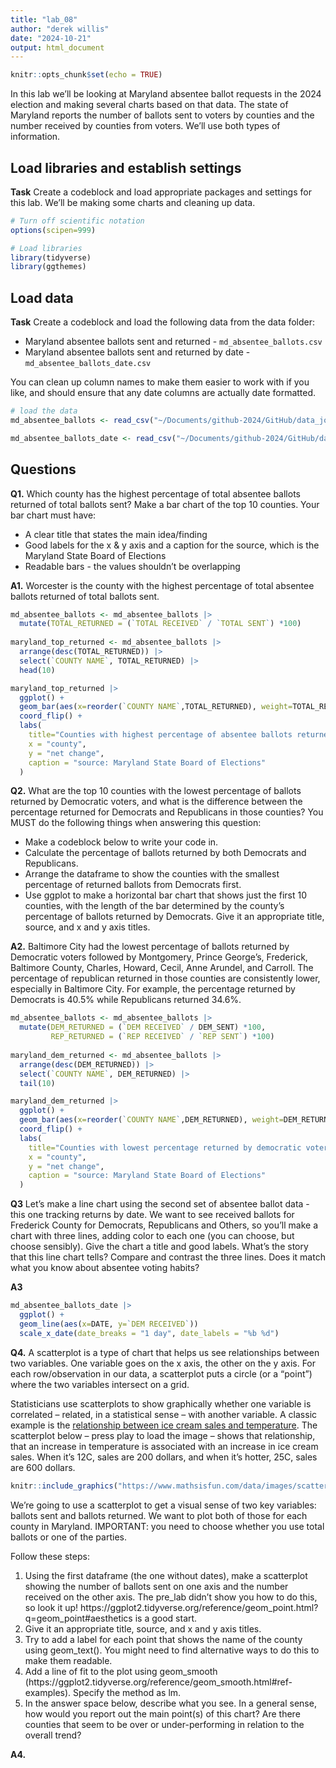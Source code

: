 ```yaml
---
title: "lab_08"
author: "derek willis"
date: "2024-10-21"
output: html_document
---
```


```r
knitr::opts_chunk$set(echo = TRUE)
```

In this lab we'll be looking at Maryland absentee ballot requests in the 2024 election and making several charts based on that data. The state of Maryland reports the number of ballots sent to voters by counties and the number received by counties from voters. We'll use both types of information.

## Load libraries and establish settings

**Task** Create a codeblock and load appropriate packages and settings for this lab. We'll be making some charts and cleaning up data.

```r
# Turn off scientific notation
options(scipen=999)

# Load libraries
library(tidyverse)
library(ggthemes)
```

## Load data

**Task** Create a codeblock and load the following data from the data folder:

-   Maryland absentee ballots sent and returned - `md_absentee_ballots.csv`
-   Maryland absentee ballots sent and returned by date - `md_absentee_ballots_date.csv`

You can clean up column names to make them easier to work with if you like, and should ensure that any date columns are actually date formatted.

```r
# load the data
md_absentee_ballots <- read_csv("~/Documents/github-2024/GitHub/data_journalism_2024_fall/labs/lab_08/data/md_absentee_ballots.csv")

md_absentee_ballots_date <- read_csv("~/Documents/github-2024/GitHub/data_journalism_2024_fall/labs/lab_08/data/md_absentee_ballots_date.csv")
```

## Questions

**Q1.** Which county has the highest percentage of total absentee ballots returned of total ballots sent? Make a bar chart of the top 10 counties. Your bar chart must have:

-   A clear title that states the main idea/finding
-   Good labels for the x & y axis and a caption for the source, which is the Maryland State Board of Elections
-   Readable bars - the values shouldn't be overlapping

**A1.** Worcester is the county with the highest percentage of total absentee ballots returned of total ballots sent.

```r
md_absentee_ballots <- md_absentee_ballots |> 
  mutate(TOTAL_RETURNED = (`TOTAL RECEIVED` / `TOTAL SENT`) *100)
  
maryland_top_returned <- md_absentee_ballots |>
  arrange(desc(TOTAL_RETURNED)) |>
  select(`COUNTY NAME`, TOTAL_RETURNED) |> 
  head(10)

maryland_top_returned |>
  ggplot() +
  geom_bar(aes(x=reorder(`COUNTY NAME`,TOTAL_RETURNED), weight=TOTAL_RETURNED)) +
  coord_flip() +
  labs(
    title="Counties with highest percentage of absentee ballots returned",
    x = "county",
    y = "net change",
    caption = "source: Maryland State Board of Elections"
  )
```

**Q2.** What are the top 10 counties with the lowest percentage of ballots returned by Democratic voters, and what is the difference between the percentage returned for Democrats and Republicans in those counties? You MUST do the following things when answering this question:

-   Make a codeblock below to write your code in.
-   Calculate the percentage of ballots returned by both Democrats and Republicans.
-   Arrange the dataframe to show the counties with the smallest percentage of returned ballots from Democrats first.
-   Use ggplot to make a horizontal bar chart that shows just the first 10 counties, with the length of the bar determined by the county's percentage of ballots returned by Democrats. Give it an appropriate title, source, and x and y axis titles.

**A2.** Baltimore City had the lowest percentage of ballots returned by Democratic voters followed by Montgomery, Prince George's, Frederick, Baltimore County, Charles, Howard, Cecil, Anne Arundel, and Carroll. The percentage of republican returned in those counties are consistently lower, especially in Baltimore City. For example, the percentage returned by Democrats is 40.5% while Republicans returned 34.6%. 
```r
md_absentee_ballots <- md_absentee_ballots |> 
  mutate(DEM_RETURNED = (`DEM RECEIVED` / DEM_SENT) *100,
         REP_RETURNED = (`REP RECEIVED` / `REP SENT`) *100)
  
maryland_dem_returned <- md_absentee_ballots |>
  arrange(desc(DEM_RETURNED)) |>
  select(`COUNTY NAME`, DEM_RETURNED) |> 
  tail(10)

maryland_dem_returned |>
  ggplot() +
  geom_bar(aes(x=reorder(`COUNTY NAME`,DEM_RETURNED), weight=DEM_RETURNED)) +
  coord_flip() +
  labs(
    title="Counties with lowest percentage returned by democratic voters",
    x = "county",
    y = "net change",
    caption = "source: Maryland State Board of Elections"
  )
```
**Q3** Let's make a line chart using the second set of absentee ballot data - this one tracking returns by date. We want to see received ballots for Frederick County for Democrats, Republicans and Others, so you'll make a chart with three lines, adding color to each one (you can choose, but choose sensibly). Give the chart a title and good labels. What's the story that this line chart tells? Compare and contrast the three lines. Does it match what you know about absentee voting habits?

**A3** 

```r
md_absentee_ballots_date |>
  ggplot() + 
  geom_line(aes(x=DATE, y=`DEM RECEIVED`))
  scale_x_date(date_breaks = "1 day", date_labels = "%b %d")

```

**Q4.** A scatterplot is a type of chart that helps us see relationships between two variables. One variable goes on the x axis, the other on the y axis. For each row/observation in our data, a scatterplot puts a circle (or a "point") where the two variables intersect on a grid.

Statisticians use scatterplots to show graphically whether one variable is correlated -- related, in a statistical sense -- with another variable. A classic example is the [relationship between ice cream sales and temperature](https://www.mathsisfun.com/data/scatter-xy-plots.html). The scatterplot below -- press play to load the image -- shows that relationship, that an increase in temperature is associated with an increase in ice cream sales. When it's 12C, sales are 200 dollars, and when it's hotter, 25C, sales are 600 dollars.

```r
knitr::include_graphics("https://www.mathsisfun.com/data/images/scatter-ice-cream1.svg")
```

We're going to use a scatterplot to get a visual sense of two key variables: ballots sent and ballots returned. We want to plot both of those for each county in Maryland. IMPORTANT: you need to choose whether you use total ballots or one of the parties.

Follow these steps:

1. Using the first dataframe (the one without dates), make a scatterplot showing the number of ballots sent on one axis and the number received on the other axis. The pre_lab didn't show you how to do this, so look it up! https://ggplot2.tidyverse.org/reference/geom_point.html?q=geom_point#aesthetics is a good start.
2. Give it an appropriate title, source, and x and y axis titles.
3. Try to add a label for each point that shows the name of the county using geom_text(). You might need to find alternative ways to do this to make them readable.
4. Add a line of fit to the plot using geom_smooth (https://ggplot2.tidyverse.org/reference/geom_smooth.html#ref-examples). Specify the method as lm.
5. In the answer space below, describe what you see. In a general sense, how would you report out the main point(s) of this chart? Are there counties that seem to be over or under-performing in relation to the overall trend?

**A4.** 

```r

  
```
